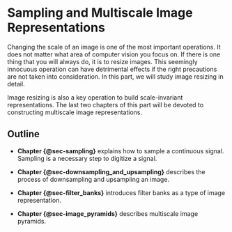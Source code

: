 # Sampling and Multiscale Image Representations {#sec-sampling-and-multiscale-image-representations}

Changing the scale of an image is one of the most important operations. It does not matter what area of computer vision you focus on. If there is one thing that you will always do, it is to resize images. This seemingly innocuous operation can have detrimental effects if the right precautions are not taken into consideration. In this part, we will study image resizing in detail.

Image resizing is also a key operation to build scale-invariant representations. The last two chapters of this part will be devoted to constructing multiscale image representations.

## Outline

- **Chapter {@sec-sampling}** explains how to sample a continuous signal. Sampling is a necessary step to digitize a signal.

- **Chapter {@sec-downsampling_and_upsampling}** describes the process of downsampling and upsampling an image.

- **Chapter {@sec-filter_banks}** introduces filter banks as a type of image representation.

- **Chapter {@sec-image_pyramids}** describes multiscale image pyramids.